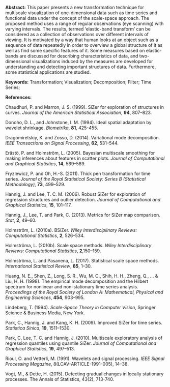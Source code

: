 <span>**Abstract:**</span> This paper presents a new transformation
technique for multiscale visualization of one-dimensional data such as
time series and functional data under the concept of the scale-space
approach. The proposed method uses a range of regular observations (eye
scanning) with varying intervals. The results, termed ‘elastic-band
transform’ can be considered as a collection of observations over
different intervals of viewing. It is motivated by a way that human
looks at an object such as a sequence of data repeatedly in order to
overview a global structure of it as well as find some specific features
of it. Some measures based on elastic-bands are discussed for describing
characteristics of data, and two-dimensional visualizations induced by
the measures are developed for understanding and detecting important
structures of data. Furthermore, some statistical applications are
studied.

<span>**Keywords:**</span> Transformation; Visualization; Decomposition;
Filter; Time Series;

<span>**References:**</span>

Chaudhuri, P. and Marron, J. S. (1999). SiZer for exploration of
structures in curves. <span>*Journal of the American Statistical
Association*</span>, <span>**94**</span>, 807–823.

Donoho, D. L., and Johnstone, I. M. (1994). Ideal spatial adaptation by
wavelet shrinkage. <span>*Biometrika*</span>, <span>**81**</span>,
425-455.

Dragomiretskiy, K. and Zosso, D. (2014). Variational mode decomposition.
<span>*IEEE Transactions on Signal Processing*</span>,
<span>**62**</span>, 531–544.

Erästö, P. and Holmström, L. (2005). Bayesian multiscale smoothing for
making inferences about features in scatter plots. <span>*Journal of
Computational and Graphical Statistics*</span>, <span>**14**</span>,
569–589.

Fryzlewicz, P. and Oh, H.-S. (2011). Thick pen transformation for time
series. <span>*Journal of the Royal Statistical Society: Series B
(Statistical Methodology)*</span>, <span>**73**</span>, 499–529.

Hannig, J. and Lee, T. C. M. (2006). Robust SiZer for exploration of
regression structures and outlier detection. <span>*Journal of
Computational and Graphical Statistics*</span>, <span>**15**</span>,
101–117.

Hannig, J., Lee, T. and Park, C. (2013). Metrics for SiZer map
comparison. <span>*Stat*</span>, <span>**2**</span>, 49–60.

Holmström, L. (2010a). BSiZer. <span>*Wiley Interdisciplinary Reviews:
Computational Statistics*</span>, <span>**2**</span>, 526–534.

Holmströma, L. (2010b). Scale space methods. <span>*Wiley
Interdisciplinary Reviews: Computational Statistics*</span>,
<span>**2**</span>,150–159.

Holmströma, L. and Pasanena, L. (2017). Statistical scale space methods.
<span>*International Statistical Review*</span>, <span>**85**</span>,
1–30.

Huang, N. E., Shen, Z., Long, S. R., Wu, M. C., Shih, H. H., Zheng, Q.,
... & Liu, H. H. (1998). The empirical mode decomposition and the
Hilbert spectrum for nonlinear and non-stationary time series analysis.
<span>*Proceedings of the Royal Society of London A: Mathematical,
Physical and Engineering Sciences*</span>, <span>**454**</span>,
903–995.

Lindeberg, T. (1994). <span>*Scale-Space Theory in Computer
Vision*</span>, Springer Science & Business Media, New York.

Park, C., Hannig, J. and Kang, K. H. (2009). Improved SiZer for time
series. <span>*Statistica Sinica*</span>, <span>**19**</span>,
1511–1530.

Park, C, Lee, T. C. and Hannig, J. (2010). Multiscale exploratory
analysis of regression quantiles using quantile SiZer. <span>*Journal of
Computational and Graphical Statistics*</span>, <span>**19**</span>,
497–513.

Rioul, O. and Vetterli, M. (1991). Wavelets and signal processing.
<span>*IEEE Signal Processing Magazine*</span>,
8(LCAV-ARTICLE-1991-005), 14–38.

Vogt, M., & Dette, H. (2015). Detecting gradual changes in locally
stationary processes. The Annals of Statistics, 43(2), 713-740.
